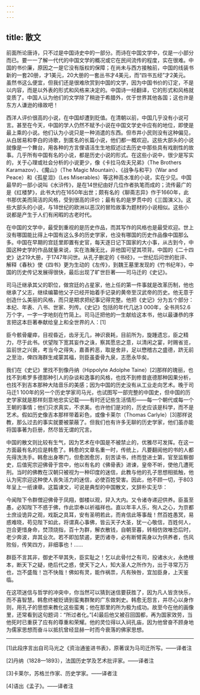 ```yaml
---
---
---
```

title: 散文
---




前面所论唐诗，只不过是中国诗史中的一部分。而诗在中国文学中，仅是一小部分而已。要一一了解一代代的中国文学的概况或它在民间流传的程度，实在很难。中国的书价廉，原因之一是它没有版权的保障；在尚未与西方接触前，中国的线装书新的一套20册，才1美元，20大册的一套丛书才4美元，而“四书五经”才2美元。虽然书这么便宜，但我们还是很难欣赏到中国的文学，因为中国书价的订定，不是以内容，而是以外表的形式和风格来决定的。中国诗一经翻译，它的形式和风格就变质了。中国人认为他们的文学除了稍逊于希腊外，优于世界其他各国；这也许是东方人谦逊的缘故吧！

西洋人评价很高的小说，在中国却遭到贬值。在清朝以前，中国几乎没有小说可言。甚至在今天，中国的学人仍然不赋予小说在中国文学史中应有的地位，即使是最上乘的小说。他们认为小说只是一种消遣的东西。但市井小民则没有这种偏见，从白居易和李白的诗歌，到匿名的长篇小说，他们都一概欢迎。这些大部头的小说就像是一个舞台，用各种的方言俚语活生生地叙述过去历史中那些具有戏剧性的故事。几乎所有中国有名的小说，都是历史小说的形式。在这些小说中，很少是写实的，关于心理或社会分析的小说更少，像《卡拉马佐夫兄弟》（The Brothers Karamazov）、《魔山》（The Magic Mountain）、《战争与和平》（War and Peace）和《孤星泪》（Les Miserables）等这种高水准的小说，实在少见。中国最早的一部小说叫《水浒传》，是在14世纪由好几位作者执笔而成的；流传最广的是《红楼梦》，此书大约在1650年出世；颇有名的《聊斋志异》作于1660年，此书那优美而简洁的风格，受到很高的评价；最有名的是罗贯中的《三国演义》。这些大部头的小说，与18世纪的欧洲以恶汉的冒险故事为题材的小说相似。这些小说都是产生于人们有闲暇的古老时代。

在中国的文学中，最受到重视的是历史作品，而其写作的风格也是最受欢迎。世上没有哪国能比得上中国有这么多的历史学家，也没有哪国的历史作品像中国那么多。中国在早期的宫廷里即置有史官，每天逐日记下国家的大小事，从古到今，中国这种史学的作品就量来说，实在浩瀚无比，非他国可望其项背。中国的《二十四史》达219大册，于1747年问世。从孔子删定的《书经》，一世纪后问世的批评、解释《春秋》使《四书》更为生动的《左传》，到魏王墓里发现的《竹书纪年》，中国的历史传记发展得很快，最后出现了旷世巨著——司马迁的《史记》。

司马迁继承其父的职位，做宫廷的占星家，他上任的第一件事就是改革历制，他也继承了父志，继续编纂他父子已经开始着手记录的黄帝至汉武帝的历史。他无意于创造什么美丽的风格，而只是期求把纪事记得完整。他把《史记》分为五个部分：本纪、年表、八书、世家、列传。《史记》包括的年代几达3 000年，全书共52.6万个字，一字一字地刻在竹简上。司马迁把他的一生献给这本书，他以最谦恭的序言把这本巨著奉献给皇上和全世界的人：[1]

臣今骸骨癯瘁，目视昏近，齿牙无几，神识衰耗，目前所为，旋踵遗忘，臣之精力，尽于此书。伏望陛下宽其妄作之诛，察其愿忠之意，以清闲之宴，时赐省览，监前世之兴衰，考当今之得失，嘉善矜恶，取是舍非，足以懋稽古之盛德，跻无前之至治，俾四海群生咸蒙其福，则臣虽委骨九泉，志愿永毕矣。



我们在《史记》里找不到像丹纳（Hippolyte Adolphe Taine）[2]那样的瑰丽，也找不到希罗多德那种引人的杂谈和逸事的风格，也找不到修昔底德那种因果分析，也找不到吉本那种大陆音乐的美感；因为中国的历史没有从工业走向艺术。晚于司马迁1 100年的另一个历史学家司马光，也试图写一部完整的中国史，但中国的历史学家就是那样刻意地忠实记载——有时还记些生活情形——每一个朝代或每一个王朝的事情；他们只求真实，不求美。也许他们是对的，历史应该是科学，而不是艺术。假如历史像吉本那样带着彩色，或像卡莱尔（Thomas Carlyle）[3]那样说教，那么过去的事实就要被蒙蔽了。但我们也有许多无聊的历史学家，他们虽亦能将国事著为巨册，然尽皆无谓的冗言。

中国的散文则比较有生气，因为艺术在中国是不被禁止的，优雅尽可发挥。在这一方面最有名的应是韩愈了。韩愈的文章名重一时，传统上，凡要翻阅他的书的人都先得洗洗手。韩愈出身寒门，但愈困愈厉，刻苦读书，终而登进士第，官至监察御史，后值宪宗迎佛骨于宫中，他以有名的《佛骨表》进谏，皇帝不听，使他几遭死刑。当时的佛教在汉朝只被视为一种印度的迷信，此教与他的孔子思想相抵触，他认为宪宗迎这种使人丧失活力的迷信，必使百姓受害。因此，他不顾一切，于803年呈上一纸谏章。这篇谏文，可说是典型的中国散文，文辞朴实无华：

今闻陛下令群僧迎佛骨于凤翔，御楼以观，舁入大内。又令诸寺递迎供养。臣虽至愚，必知陛下不惑于佛，作此崇奉以祈福祥也。直以年丰人乐，徇人之心，为京都士庶设诡异之观，戏翫之具耳，安有圣明若此，而肯信此等事哉！然百姓愚冥，易惑难晓，苟见陛下如此，将谓真心事佛，皆云天子大圣，犹一心敬信，百姓何人，岂合更惜身命，焚顶烧指，百十为群，解衣散钱，自朝至暮，转相仿效唯恐后时，老少奔波，弃其业次。若不即加禁遏，更历诸寺，必有断臂脔身以为供养者，伤风败俗，传笑四方，非细事也！……

群臣不言其非，御史不举其失，臣实耻之！乞以此骨付之有司，投诸水火，永绝根本，断天下之疑，绝后代之惑，使天下之人，知大圣人之所作为，出于寻常万万也，岂不盛哉！岂不快哉！佛如有灵，能作祸祟，凡有殃咎，宜加臣身，上天鉴临。



在这项迷信与哲学的冲突中，你当然可以猜到迷信要获胜了，因为凡人皆贪快乐，而不喜智慧。韩愈终被贬谪到蛮夷群聚的广东做刺史。韩愈无怨言，并尽心以身作则，用孔子的思想来教化这些蛮夷；他在那里的所为极为成功。故至今在他的画像里，还常看到这句题词：“所过者化。”[4]最后他又被召回国都，再为国家效劳，当他死时已重获了应有的尊重和荣耀。他的灵位得以入祠孔庙，因为他曾奋不顾身地为儒家思想而奋斗以抵抗曾经显赫一时而今衰落的佛家思想。



* * *



[1]此段序言出自司马光之《资治通鉴进书表》，原著误为马司迁所写。——译者注

[2]丹纳（1828—1893），法国历史学及艺术批评家。——译者注

[3]卡莱尔，苏格兰作家、历史学家。——译者注

[4]语出《孟子》。——译者注